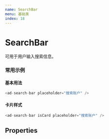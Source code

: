 ```yaml
---
name: SearchBar
menu: 基础类
index: 18
---
```



# SearchBar

可用于用户输入搜索信息。

### 常用示例

#### 基本用法

```javascript
<ad-search-bar placeholder="搜索账户" />
```

#### 卡片样式

```javascript
<ad-search-bar isCard placeholder="搜索账户" />
```

<!-- ## Events

  {
    name: 'onChange',
    desc: '输入值变化时触发',
    value: '{value: string}',
  },
  {
    name: 'onFocus',
    desc: 'focus 时触发',
    value: '{ ...event }',
  },
  {
    name: 'onBlur',
    desc: 'onBlur 项时触发',
    value: '{ ...event }',
  },
  {
    name: 'onConfirm',
    desc: '点击确认时触发',
    value: '{ ...event }',
  },
  {
    name: 'onKeyboardHeightChange',
    desc: '键盘高度变化是触发',
    value: '{ ...event }',
  },
]

<Table
  columnsResizable
  dataSource={events}
  columns={[
    {
      dataIndex: 'name',
      title: 'name',
    },
    {
      dataIndex: 'desc',
      title: '描述',
    },
    {
      dataIndex: 'value',
      title: '返回值',
    },
  ]}
/> -->

## Properties
